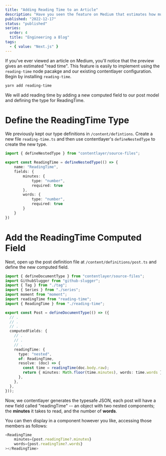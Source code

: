 ```yaml
---
title: "Adding Reading Time to an Article"
description: "Have you seen the feature on Medium that estimates how much time an article will take to read? Let's learn to replicate it in our Next.js and contentlayer stack."
published: "2022-12-17"
status: "published"
series:
  order: 4
  title: "Engineering a Blog"
tags:
  - { value: "Next.js" }
---
```


If you've ever viewed an article on Medium, you'll notice that the preview gives an estimated "read time". This feature is easily to implement using the `reading-time` node pacakge and our existing contentlayer configuration. Begin by installing `reading-time`.

```sh
yarn add reading-time
```

We will add reading time by adding a new computed field to our post model and defining the type for ReadingTime.

# Define the ReadingTime Type

We previously kept our type definitions in `/content/defintions`. Create a new file `reading-time.ts` and then use contentlayer's `defineNestedType` to create the new type.

```typescript showLineNumbers title="/content/defintions/reading-time.ts"
import { defineNestedType } from "contentlayer/source-files";

export const ReadingTime = defineNestedType(() => {
	name: "ReadingTime",
	fields: {
		minutes: {
			type: "number",
			required: true
		},
		words: {
			type: "number",
			required: true
		}
	}
})
```

# Add the ReadingTime Computed Field

Next, open up the post definition file at `/content/definitions/post.ts` and define the new computed field.

```typescript showLineNumbers title="/content/defintions/post.ts" {17-24}
import { defineDocumentType } from "contentlayer/source-files";
import GithubSlugger from "github-slugger";
import { Tag } from "./tag";
import { Series } from "./series";
import moment from "moment";
import readingTime from "reading-time";
import { ReadingTime } from "./reading-time";

export const Post = defineDocumentType(() => ({
  // .
  // .
  // .
  computedFields: {
    // .
    // .
    // .
    readingTime: {
      type: "nested",
      of: ReadingTime,
      resolve: (doc) => {
        const time = readingTime(doc.body.raw);
        return { minutes: Math.floor(time.minutes), words: time.words };
      },
    },
  },
}));
```

Now, we contentlayer generates the typesafe JSON, each post will have a new field called "readingTime" -- an object with two nested components; the **minutes** it takes to read, and the number of **words**.

You can then display in a component however you like, accessing those members as follows:

```typescript
<ReadingTime
	minutes={post.readingTime?.minutes}
	words={post.readingTime?.words}
></ReadingTime>
```